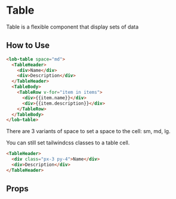 
# Table
Table is a flexible component that display sets of data

<Preview>
  <Story id="components-table--simple-table" />
</Preview>

## How to Use

```html
<lob-table space="md">
  <TableHeader>
    <div>Name</div>
    <div>Description</div>
  </TableHeader>
  <TableBody>
    <TableRow v-for="item in items">
      <div>{{item.name}}</div>
      <div>{{item.description}}</div>
    </TableRow>
  </TableBody>
</lob-table>
```
There are 3 variants of space to set a space to the cell: sm, md, lg.

You can still set tailwindcss classes to a table cell.
```html
<TableHeader>
  <div class="px-3 py-4">Name</div>
  <div>Description</div>
</TableHeader>
```

## Props

<ArgsTable story={PRIMARY_STORY} />
